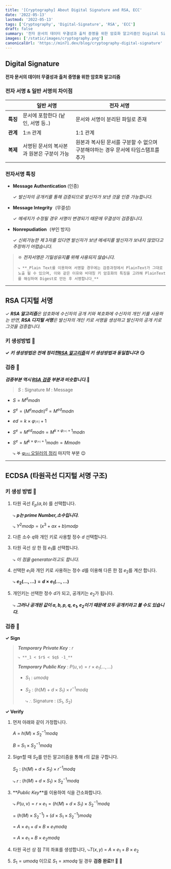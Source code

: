 ```yaml
---
title: '[Cryptography] About Digital Signature and RSA, ECC'
date: '2022-05-13'
lastmod: '2022-05-13'
tags: ['Cryptography', 'Digital-Signature', 'RSA', 'ECC']
draft: false
summary: '전자 문서의 데이터 무결성과 출처 증명을 위한 암호화 알고리즘인 Digital Signature에 대해 알아봅니다. 🤔'
images: ['/static/images/cryptography.png']
canonicalUrl: 'https://min71.dev/blog/cryptography-digital-signature'
---
```


<TOCInline toc={props.toc} exclude="Introduction" />

## Digital Signature

**전자 문서의 데이터 무결성과 출처 증명을 위한 암호화 알고리즘**

### 전자 서명 & 일반 서명의 차이점

|          | 일반 서명                                 | 전자 서명                                                                        |
| :------: | ----------------------------------------- | -------------------------------------------------------------------------------- |
| **특징** | 문서에 포함한다 (낱인, 서명 등..)         | 문서와 서명이 분리된 파일로 존재                                                 |
| **관계** | 1:n 관계                                  | 1:1 관계                                                                         |
| **복제** | 서명된 문서의 복사본과 원본은 구분이 가능 | 원본과 복사된 문서를 구분할 수 없으며 구분해야하는 경우 문서에 타임스탬프를 추가 |

### 전자서명 특징

- **Message Authentication** (인증)

  ✓ _발신자의 공개키를 통해 검증되므로 발신자가 보낸 것을 인증 가능합니다._

- **Message Integrity** (무결성)

  ✓ _메세지가 수정될 경우 서명이 변경되기 때문에 무결성이 검증됩니다._

- **Nonrepudiation** (부인 방지)

  ✓ _신뢰가능한 제 3자를 있다면 발신자가 보낸 메세지를 발신자가 보내지 않았다고 주장하기 어렵습니다._

> 𖤐 **_전자서명은 기밀성유지를 위해 사용되지 않습니다._**
>
>     ⤷ **_Plain Text를 이용하여 서명할 경우에는 검증과정에서 PlainText가 그대로 노출 될 수 있으며, 이와 같은 이유와 비대칭 키 암호화의 특징을 고려해 PlainText를 해싱하여 Digest로 만든 후 서명합니다_**

---

## RSA 디지털 서명

✓ _**RSA 알고리즘**은 암호화에 수신자의 공개 키와 복호화에 수신자의 개인 키를 사용하는 반면, **RSA 디지털 서명**은 발신자의 개인 키로 서명을 생성하고 발신자의 공개 키로 그것을 검증합니다._

### 키 생성방법 🔑

**✓ _키 생성방법은 전에 정리한[RSA 알고리즘](https://min71.dev/blog/cryptography-asymmetric-key#rsa-%ED%82%A4-%EC%83%9D%EC%84%B1%EA%B3%BC-%EB%B3%B5%ED%98%B8%ED%99%94-%EA%B3%BC%EC%A0%95)의 키 생성방법과 동일합니다!_ 😏**

### 검증 🧐

**_검증부분 역시 [RSA 검증](https://min71.dev/blog/cryptography-asymmetric-key#rsa-%EC%A0%95%ED%99%95%EC%84%B1-%EC%A6%9D%EB%AA%85%EA%B3%BC-%EC%98%88%EC%8B%9C) 부분과 비슷합니다._**🥲

> $S$ : Signature
> $M$ : Message

- $S = M^d mod n$
- $S^e = (M^e  mod  n)^d = M^{ed}  mod  n$
- $ed = k × φ⒩ + 1$
- $S^e = M^{ed}  mod  n= M^{k × φ⒩ + 1}  mod  n$
- $S^e = M^{k × φ⒩ + 1}  mod  n = M  mod  n$

  ⤷ 𖤐 [φ⒩ 오일러의 정리](https://min71.dev/blog/cryptography-mathematics-in-cryptography#eulers-theorem) 마지막 부분 😉

---

## ECDSA (타원곡선 디지털 서명 구조)

### 키 생성 방법 🔑

>

1. 타원 곡선 $E_p (a,b)$ 를 선택합니다.

   ⤷ **_$p$는 prime Number,소수입니다._**

   ⤷ $Y^2 mod p = (x^3 + ax + b) mod p$

2. 다른 소수 $q$와 개인 키로 사용할 정수 $d$ 선택합니다.

3. 타원 곡선 상 한 점 $e_1$를 선택합니다.

   ⤷ _이 점을 generator라고도 합니다._

4. 선택한 $e_1$와 개인 키로 사용하는 정수 $d$를 이용해 다른 한 점 $e_2$를 계산 합니다.

   ⤷ **$e_2(... , ...) = d×e_1(... , ...)$**

5. 개인키는 선택한 정수 $d$가 되고, 공개키는 $e_2$가 됩니다.

   ⤷ **_그러나 공개된 값이 $a, b, p, q, e_1, e_2$이기 때문에 모두 공개키라고 볼 수도 있습니다._**

### 검증 🧐

**✓ Sign**

> **_Temporary Private Key_** : $r$
>
>     ⤷ **_1 < $r$ < $q$ -1_**
>
> **_Temporary Public Key_** : $P(u,v) = r×e_1(... , ...)$
>
> - $S_1$ : $u  mod  q$
> - $S_2$ : $(h(M) + d×S_1) × r^{-1}  mod  q$
>
>   ⤷ ∴ Signature : ($S_1$, $S_2$)

**✓ Verify**

1. 먼저 아래와 같이 가정합니다.

   $A$ = $h(M)×S_2^{-1} mod q$

   $B$ = $S_1×S_2^{-1} mod q$

2. Sign할 때 $S_2$를 만든 알고리즘을 통해 $r$의 값을 구합니다.

   $S_2$ : $(h(M) + d×S_1) × r^{-1}  mod  q$

   ⤷ $r$ : $(h(M) + d×S_1) × S_2^{-1}  mod  q$

3. **_Public Key_**를 이용하여 식을 간소화합니다.

   ⤷ $P(u,v) = r×e_1 = (h(M) + d × S_1) × S_2^{-1}  mod  q$

   = $(h(M)× S_2^{-1}) + (d × S_1× S_2^{-1})  mod  q$

   = $A× e_1 + d × B × e_1  mod  q$

   = $A× e_1 + B × e_2  mod  q$

4. 타원 곡선 상 점 $T$의 좌표를 생성합니다,
   ⤷$T(x, y)$ = $A × e_1 + B × e_2$
5. $S_1 = u  mod  q$ 이므로 $S_1 = x  mod  q$ 일 경우 **검증 완료!!** 🥳 📝
